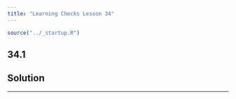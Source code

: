 ```yaml
---
title: "Learning Checks Lesson 34"
---
```


```r
source("../_startup.R")
```

## 34.1

::: {.callout-note}
## Solution

:::

--------
